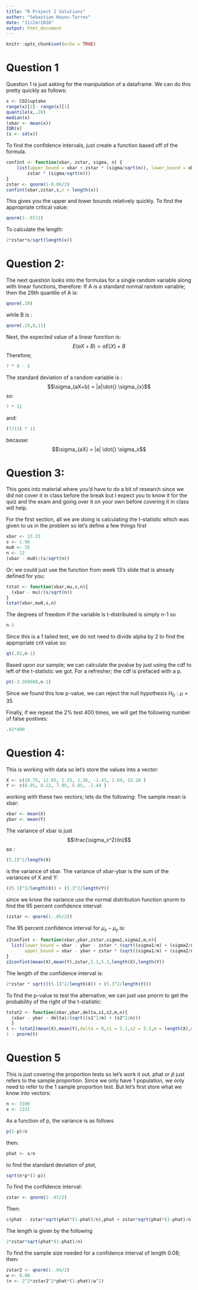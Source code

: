 ```yaml
---
title: "R Project 2 Solutions"
author: "Sebastian Hoyos-Torres"
date: "11/24/2018"
output: html_document
---
```


```r
knitr::opts_chunk$set(echo = TRUE)
```
# Question 1
Question 1 is just asking for the manipulation  of a dataframe. We can do this pretty quickly as follows:
```r
x <- CO2$uptake
range(x)[2]- range(x)[1]
quantile(x,.28)
median(x)
(xbar <- mean(x))
IQR(x)
(s <- sd(x))
```
To find the confidence intervals, just create a function based off of the formula.
```r
confint <- function(xbar, zstar, sigma, n) {
    list(upper_bound = xbar + zstar * (sigma/sqrt(n)), lower_bound = xbar - 
        zstar * (sigma/sqrt(n)))
}
zstar <- qnorm(1-0.06/2)
confint(xbar,zstar,s,n = length(x))
```
This gives you the upper and lower bounds relatively quickly. To find the appropriate critical value:
```r
qnorm(1-.07/2)
```

To calculate the length:
```r
2*zstar*s/sqrt(length(x))
```

# Question 2:
The next question looks into the formulas for a single random variable along with linear functions, therefore:
If A is a standard normal random variable; then the 29th quantile of A is:
```r
qnorm(.29)
```
while B is :
```r
qnorm(.29,8,11)
```
Next, the expected value of a linear function is:
$$E(aX + B) = aE(X) + B $$
Therefore;
```r
7 * 8 - 5
```
The standard deviation of a random variable is :
$$\sigma_{aX+b} = |a|\dot{} \sigma_{x}$$
so:
```r
7 * 11
```
and:
```r
(7/11) * 11
```
because: 
$$\sigma_{aX} = |a| \dot{} \sigma_x$$

# Question 3:
This goes into material where you'd have to do a bit of research since we did not cover it in class before the break but I expect you to know it for the quiz and the exam and going over it on your own before covering it in class will help.

For the first section, all we are doing is calculating the t-statistic which was given to us in the problem so let's define a few things first

```r
xbar <- 33.15
s <- 1.96
mu0 <- 35
n <- 12
(xbar - mu0)/(s/sqrt(n))
```
Or: we could just use the function from week 13's slide that is already defined for you:
```r
tstat <- function(xbar,mu,s,n){
  (xbar - mu)/(s/sqrt(n))
}
tstat(xbar,mu0,s,n)
```

The degrees of freedom if the variable is t-distributed is simply n-1 so
```r
n-1
```
Since this is a 1 tailed test, we do not need to divide alpha by 2 to find the appropriate crit value so:
```r
qt(.02,n-1)
```
Based upon our sample; we can calculate the pvalue by just using the cdf to left of the t-statistic we got. For a refresher; the cdf is prefaced with a p.
```r
pt(-3.269688,n-1)
```

Since we found this low p-value, we can reject the null hypothesis $H_0:\mu = 35$

Finally, if we repeat the 2% test 400 times, we will get the following number of false postives:
```r
.02*400
```

# Question 4:
This is working with data so let's store the values into a vector:
```r
X <- c(10.75, 12.05, 2.25, 1.26, -1.43, 1.69, 15.28 )
Y <- c(6.95, 8.22, 7.95, 5.85, -2.44 )
```
working with these two vectors; lets do the following:
The sample mean is xbar:
```r
xbar <- mean(X)
ybar <- mean(Y)
```
The variance of xbar is just 
$$\frac{\sigma_x^2}{n}$$
so :
```r
(5.1)^2/length(X)
```
is the variance of xbar. The variance of xbar-ybar is the sum of the variances of X and Y:
```r
((5.1)^2/length(X)) + (5.3^2/length(Y))
```
since we know the variance use the normal distribution function qnorm to find the 95 percent confidence interval:
```r
(zstar <- qnorm(1-.05/2))
```

The 95 percent confidence interval for $\mu_x - \mu_y$ is:
```r
z2confint <- function(xbar,ybar,zstar,sigma1,sigma2,m,n){
  list(lower_bound = xbar - ybar - zstar * (sqrt((sigma1/m) + (sigma2/n))),
       upper_bound = xbar - ybar + zstar * (sqrt((sigma1/m) + (sigma2/n))))
}
z2confint(mean(X),mean(Y),zstar,5.1,5.3,length(X),length(Y))
```
The length of the confidence interval is:
```r
2*zstar * sqrt(((5.1)^2/length(X)) + (5.3^2/length(Y)))
```

To find the p-value to test the alternative; we can just use pnorm to get the probability of the right of the t-statistic:
```r
tstat2 <- function(xbar,ybar,delta,s1,s2,m,n){
  (xbar - ybar - delta)/(sqrt((s1^2/m) + (s2^2/n)))
  }
t <- tstat2(mean(X),mean(Y),delta = 0,s1 = 5.1,s2 = 5.3,m = length(X),n = length(Y))
1 - pnorm(t)
```

# Question 5
This is just covering the proportion tests so let's work it out. phat or $\hat{p}$ just refers to the sample proportion. Since we only have 1 population, we only need to refer to the 1 sample proportion test. But let's first store what we know into vectors:
```r
n <- 3100
x <- 1331
```
As a function of p, the variance is as follows 
```r
p(1-p)/n
```
then:
```r
phat <- x/n
```
to find the standard deviation of ptot,
```r
sqrt(n*p*(1-p))
```
To find the confidence interval:
```r
zstar <- qnorm(1-.07/2)
```
Then:
```r
c(phat - zstar*sqrt(phat*(1-phat)/n),phat + zstar*sqrt(phat*(1-phat)/n))
```
The length is given by the following
```r
2*zstar*sqrt(phat*(1-phat)/n)
```
To find the sample size needed for a confidence interval of length 0.08; then:
```r
zstar2 <- qnorm(1-.04/2)
w <- 0.08
(n <- 2^2*zstar2^2*phat*(1-phat)/w^2)
```

